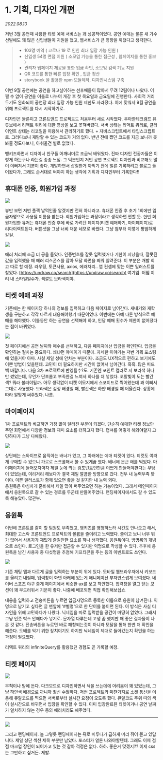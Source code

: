 
# 1. 기획, 디자인 개편

_2022.08.10_

저번 3월 공연때 사용한 티켓 예매 서비스는 꽤 성공적이었다. 공연 예매는 물론 새 기수 선발에도 꽤 많은 신입생들이 지원을 했고, 웹서비스가 큰 영향을 끼쳤다고 생각한다.

> - 103명 예약 ( 코로나 19 로 인한 최대 입장 가능 인원 )
> - 신입생 54명 면접 지원 ( 소모임 기능을 통한 접근성 , 웹페이지를 통한 홍보 )
> - 관리자 웹페이지 제공을 통한 입금 확인, 소모임 검색 기능 지원
> - QR 코드를 통한 빠른 입장 확인 , 입금 정산
> - storybook 을 활용한 npm 모듈제작, 디자인시스템 구축

이번 9월 공연에는 공연을 하고싶어하는 선후배들이 많아서 무려 12팀이나 나왔다. 어쩔 수 없이 공연을 이틀로 나누어 개강 후 첫 목요일과 금요일에 진행한다. 사회적 거리두기도 완화되어 공연장 최대 입장 가능 인원 제한도 사라졌다. 이에 맞춰서 9월 공연을 위해 프로젝트를 다시 시작하기로.

디자인은 물론이고 프론트앤드 프로젝트도 처음부터 새로 시작했다. 우아한테크캠프 유튜브에서 리액트 쿼리에 대한 영상을 보고 꽂혀버렸다. 서버 상태는 리액트 쿼리로, 클라이언트 상태는 리코일을 이용해서 관리하기로 했다. + 자바스크립트에서 타입스크립트로. 그러다보니 재탕할 수 있는 코드가 거의 없다. 반년 전에 짰던 코드를 지금 보니까 못봐줄 정도다보니, 아쉬울건 별로 없었다.

뱅키즈하면서 디자이너 친구들 어깨너머로 조금씩 배워왔다. 진짜 디자인 전공자들은 이렇게 하는구나 라는걸 종종 느낌. 그 덕분인지 저번 공연 프로젝트 디자인과 비교해도 많이 이뻐져서 기분이 좋다. 개발하면서 삽질한거 까먹기 전에 얼른 기록하려고 블로그 들어왔다가, 그래도 순서대로 써야지 하는 생각에 기획과 디자인부터 기록한다!!

## 휴대폰 인증, 회원가입 과정

![](https://img1.daumcdn.net/thumb/R1280x0/?scode=mtistory2&fname=https%3A%2F%2Fblog.kakaocdn.net%2Fdn%2Fb5I9RT%2FbtrJmxs63Ro%2FHUDU70MxxlXZ17BGwDgKF1%2Fimg.png)

뷰만 보면 저번 플젝 날먹인줄 알겠지만 전혀 아니라고. 휴대폰 인증 후 초기 1회에만 입금자명으로 사용될 이름을 받는다. 회원가입하는 과정이라고 생각하면 편할 듯. 한번 회원가입한 유저는 휴대폰 인증 후에 바로 가려던 페이지(티켓 예매하기, 마이페이지)로 리다이렉트된다. 버튼셋을 그냥 너비 채운 네모로 바꿨다. 그냥 첨부터 이렇게 평범하게 갈걸.

![](https://img1.daumcdn.net/thumb/R1280x0/?scode=mtistory2&fname=https%3A%2F%2Fblog.kakaocdn.net%2Fdn%2FrxKg1%2FbtrJln5OKOz%2FkM0IerZhgkIM5A1ZdSz29K%2Fimg.png)

에러 처리에 조금 더 공을 들였다. 인증번호를 잘못 입력했거나 기한이 지났을때, 잘못된 값을 입력했을 때 에러 리스폰스를 잡아 모달 화면을 띄워 알려준다. 이 부분은 개발 회고 따로 할 예정. 라우팅, 토큰사용, axios, 에러처리.. 앱 컨셉에 맞는 이쁜 일러스트를 찾았다. [https://undraw.co/search](https://undraw.co/search) 여기임. 어쩜 이리 내 스타일일수가. 색깔도 보라색이야.

## 티켓 예매 과정

기존에는 한 페이지당 하나의 정보를 입력하고 다음 페이지로 넘어간다. 새내기와 재학생을 구분하고 각각 다르게 대응해야했기 때문이었다. 이번에는 아예 다른 방식으로 예매를 해야했다. 이틀동안 하는 공연을 선택해야 하고, 인당 예매 횟수가 제한이 없어졌다는 점이 바뀌었다.

![](https://img1.daumcdn.net/thumb/R1280x0/?scode=mtistory2&fname=https%3A%2F%2Fblog.kakaocdn.net%2Fdn%2FbmAsmB%2FbtrJn7HsGNb%2FlVkebIym7DAdKCCTxFzUP1%2Fimg.png)

첫 페이지에선 공연 날짜와 매수를 선택하고, 다음 페이지에선 입금을 확인한다. 입금을 확인하는 절차는 중요하다. 왜냐면 야매이기 때문에. 자세한 이야기는 저번 기획 포스팅에 있을거야 아마. 사실 제일 성에 안차는 부분이다. 조금도 UX적으로 편하고 보기에도 이쁜 방법이 있을텐데. 고민이 더 필요하지만 시간이 없어서 넘어간다. 흑흑. 많은 피드백 바랍니다. 다음 3차 프로젝트에 반영될수?도. 기존엔 포인트 컬러로 저 보라색 하나만 썼었는데, 무언가 단조롭고 부족한걸 느껴서 하나를 더 넣었다. 코랄빛이 도는 빨간색? 뭐라 불러야될까. 아무 생각없이 티켓 이모지에서 스포이드로 찍어왔는데 꽤 이뻐서 그대로 사용했다. 보라색은 검정 배경일 때, 빨간색은 하얀 배경일 때 어울린다. 상황에 따라 알맞게 써주었다. 나름.

## 마이페이지

1차 프로젝트와 비교하면 가장 많이 달라진 부분이 되겠다. 단순히 예매한 티켓 정보만 주던 화면에서 다양한 정보와 재미 요소를 더하고자 했다. 캡쳐를 어떻게 해와야할지 고민하다가 그냥 다해왔다.

![](https://img1.daumcdn.net/thumb/R1280x0/?scode=mtistory2&fname=https%3A%2F%2Fblog.kakaocdn.net%2Fdn%2FofT0J%2FbtrJhiR0mAJ%2FRxYbOO8ObA6IH6DTZJgOKk%2Fimg.png)

상단에는 스와이프로 움직이는 배너가 있고, 그 아래에는 예매 티켓이 있다. 티켓도 여러개 구매할 수 있으니 가로로 스크롤해서 볼 수 있게끔 했다. 배너에 은근 애를 먹었다. 마이페이지에 들어오자마자 제일 눈에 띄는 컴포넌트인만큼 이쁘게 만들어야한다는 부담이 있었는데, 이리저리 해보다가 결국 제일 깔끔한 방향으로 갔다. 전부 내 능력부족 탓이야. 이쁜 일러스트가 함께 있으면 좋을 것 같지만 내 능력 외다.  
응원톡은 야심차게 준비해서 제일 많이 써주었으면 하는 기능이었다. 그래서 메인페이지에서 응원톡으로 갈 수 있는 경로를 두군데 만들어주었다. 랜딩페이지에서도 갈 수 있도록 해놓았다. 많관부.

## 응원톡

이번에 프론트를 같이 할 팀원도 부족했고, 뱅키즈를 병행하느라 시간도 안나오고 해서, 최대한 고스락 프론트앤드 프로젝트의 볼륨을 줄이려고 노력했다. 줄이고 보니 너무 뭐가 없어서 사용자가 재밌게 즐길만한 요소를 하나 생각했다. 응원톡이다. 방명록의 개념으로 쓰인다. 로그인을 한 유저만 접근할 수 있지만 익명으로 작성할 수 있다. 추후에 응원톡을 남긴 사용자 중 다섯명을 추첨해 기프티콘을 주는 등의 이벤트로도 쓰인다.

![](https://img1.daumcdn.net/thumb/R1280x0/?scode=mtistory2&fname=https%3A%2F%2Fblog.kakaocdn.net%2Fdn%2FWVn5d%2FbtrJloRgT0F%2FKSAwBfn2pJ8a2R3Ww8qalk%2Fimg.png)

기존 채팅 앱과 다르게 글을 입력하는 부분이 위에 있다. 모바일 웹브라우저에서 키보드를 올리고 내릴때, 입력창이 화면 아래에 있는게 애니메이션 부자연스럽게 보여졌다. 네이버 스포츠 야구 중계 페이지에서 비슷한 ux를 보고 착안했다. 입력창을 열고 닫는 모션이 꽤 부드러워서 기분이 좋다. 나중에 배포되면 직접 확인해보십쇼.

내용을 입력하고 전송버튼을 누르면 입금자명으로 등록한 이름으로 응원이 남겨진다. 익명으로 남기고 싶다면 글 맨앞에 '#별명'으로 한 단어를 붙이면 된다. 이 방식은 사실 디자인을 위해 고민하다가 나왔다. 닉네임을 따로 입력받을 공간이 마땅히 없었다. 그래서 그냥 인풋 박스 안에다가 넣기로. 문자열 다루는데 고생 좀 했지만 꽤 좋은 결과물이 나온 것 같다. 전송버튼을 누르면 바로 패칭되는것이 아니라 모달을 통해 한번 더 확인을 해준다. 도배를 막기 위한 장치이기도 하지만 닉네임이 제대로 들어갔는지 확인을 하는 과정이 필요했다.

리액트 쿼리의 infiniteQuery를 활용했던 경험도 곧 기록할 예정.

## 티켓 페이지

![](https://img1.daumcdn.net/thumb/R1280x0/?scode=mtistory2&fname=https%3A%2F%2Fblog.kakaocdn.net%2Fdn%2Fbzd2zP%2FbtrJmsZxSax%2FECRFq56oSA9Z2NU3rNLX9k%2Fimg.png)

무척이나 맘에 든다. 다크모드로 디자인하면서 색을 쓰는데에 어려움이 꽤 있었는데, 그냥 하얀색 배경으로 까니까 훨신 수월하다. 저번 프로젝트와 마찬가지로 소켓 통신을 이용해 큐알코드를 찍으면 서버로부터 실시간 요청이 오도록 했다. 큐알코드 주위 띠의 색이 실시간으로 바뀌면서 입장을 확인할 수 있다. 이미 입장완료된 티켓이거나 공연 날짜가 일치하지 않는 경우 등의 에러처리도 해주었다.

---

<Img
  src="https://img1.daumcdn.net/thumb/R1280x0/?scode=mtistory2&fname=https%3A%2F%2Fblog.kakaocdn.net%2Fdn%2FF4Ruk%2FbtrJly0esHy%2Fy4NPhW5JqWCoxm2PMaEYQ0%2Fimg.png"
  width={400}
/>

그리고 랜딩페이지. 늘 그렇듯 랜딩페이지는 뒤로 미루다가 급하게 머리 쥐어 뜯고 있답니다. 제일 상단 섹션 제목 부분만 남았다. 포스터가 얼른 나와야할텐데. 그래도 이제 점점 마크업 장인이 되어가고 있는 것 같아 걱정은 없다. 하하. 좋은거 맞겠지?? 이제 css는 그만하고 싶거든. 제발.
